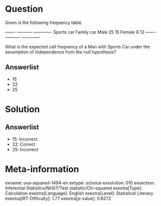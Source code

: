 Question
========

Given is the following frequency table.

  ------- ----------- ------------- Sports car Family car Male 25 15 Female 8 12 ------- ----------- -------------

What is the expected cell frequency of a Man with Sports Car under the assumption of independence from the null hypothesis?

Answerlist
----------

* 15
* 22
* 25

Solution
========

Answerlist
----------

* 15: Incorrect
* 22: Correct
* 25: Incorrect

Meta-information
================
exname: uva-squared-1494-en
extype: schoice
exsolution: 010
exsection: Inferential Statistics/NHST/Test statistic/Chi-squared
exextra[Type]: Calculation
exextra[Language]: English
exextra[Level]: Statistical Literacy
exextra[IRT-Difficulty]: 1.77
exextra[p-value]: 0.8272
